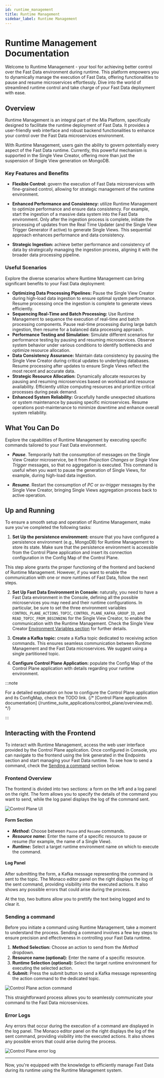 ```yaml
---
id: runtime_management
title: Runtime Management
sidebar_label: Runtime Management
---
```





# Runtime Management Documentation

Welcome to Runtime Management - your tool for achieving better control over the Fast Data environment during runtime. This platform empowers you to dynamically manage the execution of Fast Data, offering functionalities to pause and resume microservices effortlessly. Dive into the world of streamlined runtime control and take charge of your Fast Data deployment with ease.

## Overview

Runtime Management is an integral part of the Mia Platform, specifically designed to facilitate the runtime deployment of Fast Data. It provides a user-friendly web interface and robust backend functionalities to enhance your control over the Fast Data microservices environment.

With Runtime Management, users gain the ability to govern potentially every aspect of the Fast Data runtime. Currently, this powerful mechanism is supported in the Single View Creator, offering more than just the suspension of Single View generation on MongoDB.

### Key Features and Benefits

- **Flexible Control:** govern the execution of Fast Data microservices with fine-grained control, allowing for strategic management of the runtime environment.

- **Enhanced Performance and Consistency:** utilize Runtime Management to optimize performance and ensure data consistency. For example, start the ingestion of a massive data system into the Fast Data environment. Only after the ingestion process is complete, initiate the processing of updates from the Real Time Updater (and the Single View Trigger Generator if active) to generate Single Views. This sequential approach enhances performance and data consistency.

- **Strategic Ingestion:** achieve better performance and consistency of data by strategically managing the ingestion process, aligning it with the broader data processing pipeline.

### Useful Scenarios

Explore the diverse scenarios where Runtime Management can bring significant benefits to your Fast Data deployment:

- **Optimizing Data Processing Pipelines:** Pause the Single View Creator during high-load data ingestion to ensure optimal system performance. Resume processing once the ingestion is complete to generate views efficiently.
- **Sequencing Real-Time and Batch Processing:** Use Runtime Management to sequence the execution of real-time and batch processing components. Pause real-time processing during large batch ingestion, then resume for a balanced data processing approach.
- **Performance Testing and Simulation:** Simulate different scenarios for performance testing by pausing and resuming microservices. Observe system behavior under various conditions to identify bottlenecks and optimize resource allocation.
- **Data Consistency Assurance:** Maintain data consistency by pausing the Single View Creator during critical updates to underlying databases. Resume processing after updates to ensure Single Views reflect the most recent and accurate data.
- **Strategic Resource Allocation:** Dynamically allocate resources by pausing and resuming microservices based on workload and resource availability. Efficiently utilize computing resources and prioritize critical processes during peak demand.
- **Enhanced System Reliability:** Gracefully handle unexpected situations or system maintenance by pausing specific microservices. Resume operations post-maintenance to minimize downtime and enhance overall system reliability.

## What You Can Do

Explore the capabilities of Runtime Management by executing specific commands tailored to your Fast Data environment.

- ***Pause***. Temporarily halt the consumption of messages on the Single View Creator microservice, be it from *Projection Changes* or *Single View Trigger* messages, so that no aggregation is executed. This command is useful when you want to pause the generation of Single Views, for example, during high-load data ingestion.

- ***Resume***. Restart the consumption of *PC* or *sv-trigger* messages by the Single View Creator, bringing Single Views aggregation process back to active operation.

## Up and Running

To ensure a smooth setup and operation of Runtime Management, make sure you've completed the following tasks:

1. **Set Up the persistence environment:** ensure that you have configured a persistence environment (e.g., MongoDB) for Runtime Management to store its state. Make sure that the persistence environment is accessible from the Control Plane application and insert its connection configuration in the Config Map of the Control Plane.

This step alone grants the proper functioning of the frontend and backend of Runtime Management. However, if you want to enable the communication with one or more runtimes of Fast Data, follow the next steps.

2. **Set Up Fast Data Environment in Console:** naturally, you need to have a Fast Data environment in the Console, defining all the possible microservices you may need and their runtime configurations. In particular, be sure to set the three environment variables `CONTROL_PLANE_ACTIONS_TOPIC`, `CONTROL_PLANE_KAFKA_GROUP_ID`, and `READ_TOPIC_FROM_BEGINNING` for the Single View Creator, to enable the communication with the Runtime Management. Check the Single View Creator [Environment Variables section](./configuration/single_view_creator.md#environment-variables) for further details.

3. **Create a Kafka topic:** create a Kafka topic dedicated to receiving action commands. This ensures seamless communication between Runtime Management and the Fast Data microservices. We suggest using a single partitioned topic.

4. **Configure Control Plane Application:** populate the Config Map of the Control Plane application with details regarding your runtime environment.

:::note

For a detailed explanation on how to configure the Control Plane application and its ConfigMap, check the TODO link.
{/* [Control Plane application documentation] (/runtime_suite_applications/control_plane/overview.md). */}

:::

## Interacting with the Frontend

To interact with Runtime Management, access the web user interface provided by the Control Plane application. Once configured in Console, you can navigate to the frontend using the link generated in the Endpoints section and start managing your Fast Data runtime.
To see how to send a command, check the [Sending a command](#sending-a-command) section below.

### Frontend Overview

The frontend is divided into two sections: a form on the left and a log panel on the right. The form allows you to specify the details of the command you want to send, while the log panel displays the log of the command sent.

![Control Plane UI](img/runtime_management/runtime_manag_initial_screen.png)

<Tabs>

<TabItem value="control-plane-ui-left" label="Left Side" default>

#### Form Section
  - ***Method*:** Choose between `Pause` and `Resume` commands.
  - ***Resource name*:** Enter the name of a specific resource to pause or resume (for example, the name of a Single View).
  - ***Runtime*:** Select a target runtime environment name on which to execute the command.

</TabItem>

<TabItem value="control-plane-ui-right" label="Right Side">

#### Log Panel
  After submitting the form, a Kafka message representing the command is sent to the topic.
  The Monaco editor panel on the right displays the log of the sent command, providing visibility into the executed actions. It also shows any possible errors that could arise during the process.

  At the top, two buttons allow you to prettify the text being logged and to clear it.

</TabItem>

</Tabs>

### Sending a command

Before you initiate a command using Runtime Management, take a moment to understand the process. Sending a command involves a few key steps to ensure precision and effectiveness in controlling your Fast Data runtime.

1. **Method Selection:** Choose an action to send from the *Method* dropdown.
2. **Resource name (optional):** Enter the name of a specific resource.
3. **Runtime Selection (optional):** Select the target runtime environment for executing the selected action.
4. **Submit:** Press the submit button to send a Kafka message representing the action command to the dedicated topic.

![Control Plane action command](img/runtime_management/runtime_manag_request_with_parameters.png)

This straightforward process allows you to seamlessly communicate your command to the Fast Data microservices.

### Error Logs

Any errors that occur during the execution of a command are displayed in the log panel. The Monaco editor panel on the right displays the log of the sent command, providing visibility into the executed actions. It also shows any possible errors that could arise during the process.

![Control Plane error log](img/runtime_management/runtime_manag_error_log.png)

---

Now, you're equipped with the knowledge to efficiently manage Fast Data during its runtime using the Runtime Management system.
